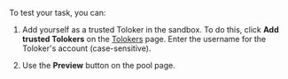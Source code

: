 <Cut title="I want to create a project in the sandbox and see my pool as a Toloker. How can I do this?">

To test your task, you can:

1. Add yourself as a trusted Toloker in the sandbox. To do this, click **Add trusted Tolokers** on the [Tolokers](https://platform.toloka.ai/requester/workers) page. Enter the username for the Toloker's account (case-sensitive).

2. Use the **Preview** button on the pool page.

</Cut>